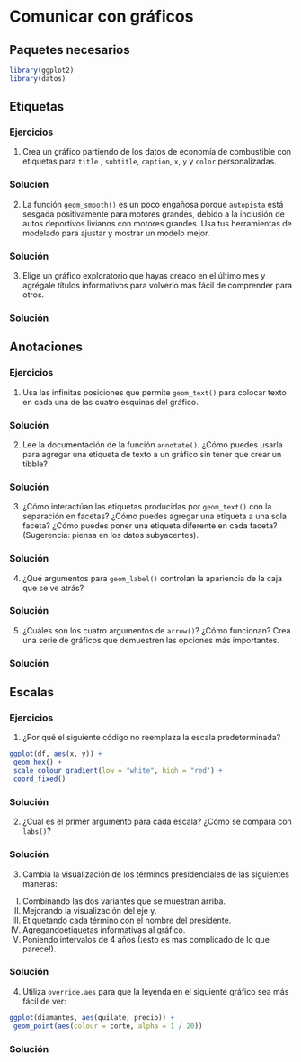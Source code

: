 # Comunicar con gráficos

## Paquetes necesarios

```r
library(ggplot2)
library(datos)
```

## Etiquetas

### Ejercicios

1. Crea un gráfico partiendo de los datos de economía de combustible con etiquetas para `title` , `subtitle`, `caption`, `x`, `y` y `color` personalizadas.

<div class="solucion">
<h3>Solución</h3>

</div>

2. La función `geom_smooth()` es un poco engañosa porque `autopista` está sesgada positivamente para motores grandes, debido a la inclusión de autos deportivos livianos con motores grandes. Usa tus herramientas de modelado para ajustar y mostrar un modelo mejor.

<div class="solucion">
<h3>Solución</h3>

</div>

3. Elige un gráfico exploratorio que hayas creado en el último mes y agrégale títulos informativos para volverlo más fácil de comprender para otros.

<div class="solucion">
<h3>Solución</h3>

</div>

## Anotaciones

### Ejercicios

1. Usa las infinitas posiciones que permite `geom_text()` para colocar texto en cada una de las cuatro esquinas del gráfico.

<div class="solucion">
<h3>Solución</h3>

</div>

2. Lee la documentación de la función `annotate()`. ¿Cómo puedes usarla para agregar una etiqueta de texto a un gráfico sin tener que crear un tibble?

<div class="solucion">
<h3>Solución</h3>

</div>

3. ¿Cómo interactúan las etiquetas producidas por `geom_text()` con la separación en facetas? ¿Cómo puedes agregar una etiqueta a una sola faceta? ¿Cómo puedes poner una etiqueta diferente en cada faceta? (Sugerencia: piensa en los datos subyacentes).

<div class="solucion">
<h3>Solución</h3>

</div>

4. ¿Qué argumentos para `geom_label()` controlan la apariencia de la caja que se ve atrás?

<div class="solucion">
<h3>Solución</h3>

</div>

5. ¿Cuáles son los cuatro argumentos de `arrow()`? ¿Cómo funcionan? Crea una serie
 de gráficos que demuestren las opciones más importantes.

<div class="solucion">
<h3>Solución</h3>

</div>

## Escalas

### Ejercicios

1. ¿Por qué el siguiente código no reemplaza la escala predeterminada?

 ```r
ggplot(df, aes(x, y)) +
  geom_hex() +
  scale_colour_gradient(low = "white", high = "red") +
  coord_fixed()
 ```
<div class="solucion">
<h3>Solución</h3>

</div>

2. ¿Cuál es el primer argumento para cada escala? ¿Cómo se compara con `labs()`?

<div class="solucion">
<h3>Solución</h3>

</div>

3. Cambia la visualización de los términos presidenciales de las siguientes maneras:

I.	Combinando las dos variantes que se muestran arriba.
II.	Mejorando la visualización del eje y.
III.	Etiquetando cada término con el nombre del presidente.
IV.	Agregandoetiquetas informativas al gráfico.
V.	Poniendo intervalos de 4 años (¡esto es más complicado de lo que parece!).

<div class="solucion">
<h3>Solución</h3>

</div>

4. Utiliza `override.aes` para que la leyenda en el siguiente gráfico sea más fácil de ver:

 ```r
ggplot(diamantes, aes(quilate, precio)) +
  geom_point(aes(colour = corte, alpha = 1 / 20))
 ```
<div class="solucion">
<h3>Solución</h3>

</div>